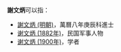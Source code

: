 '''謝文炳'''可以指：
* [[謝文炳_(明朝)|謝文炳 (明朝)]]，萬曆八年庚辰科進士
* [[谢文炳_(1882年)|谢文炳 (1882年)]]，民国军事人物
* [[谢文炳_(1900年)|谢文炳 (1900年)]]，学者

{{disambig|cat=三字謝姓人名消歧義|wen}}